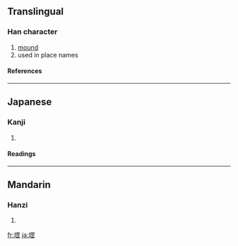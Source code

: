 ==Translingual==
===Han character===
{{Han char|rn=32|rad=土|as=10|sn=13|four=4611<sub>1</sub>|canj=土田中一 (GWLM)}}
# [[mound]]
# used in place names
====References====
{{Han ref|kx=0234.270|dkj=05298|dj=0472.160|hdz=10472.070|uh=583D|ud=22589|bh=DCEF|bd=56559}}
----
==Japanese==
===Kanji===
{{ja-kanji|grade=|rs=土10}}
# {{defn|Japanese}} 
====Readings====
{{ja-readings|on=[[こう]] (kō)|kun=}}
----
==Mandarin==
===Hanzi===
{{cmn-hanzi|pin=[[gāng]] ([[gang1]])|wg=kang<sup>1</sup>}}
# {{defn|Mandarin}}

[[fr:堽]]
[[ja:堽]]